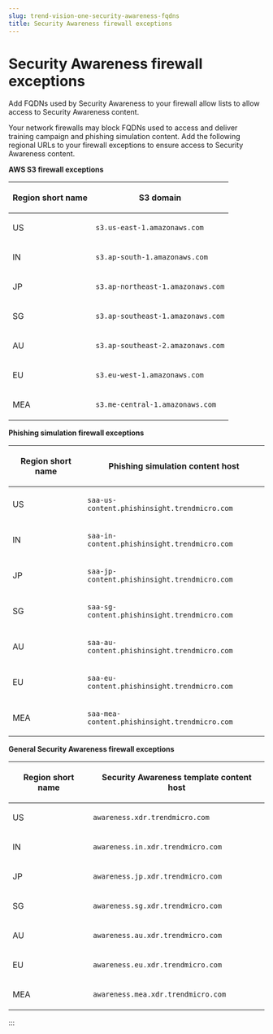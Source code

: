 ```yaml
---
slug: trend-vision-one-security-awareness-fqdns
title: Security Awareness firewall exceptions
---
```

# Security Awareness firewall exceptions

Add FQDNs used by Security Awareness to your firewall allow lists to allow access to Security Awareness content.

Your network firewalls may block FQDNs used to access and deliver training campaign and phishing simulation content. Add the following regional URLs to your firewall exceptions to ensure access to Security Awareness content.

**AWS S3 firewall exceptions**

<table>
<thead>
<tr>
<th><p>Region short name</p></th>
<th><p>S3 domain</p></th>
</tr>
</thead>
<tbody>
<tr>
<td><p>US</p></td>
<td><p><code>s3.us-east-1.amazonaws.com</code></p></td>
</tr>
<tr>
<td><p>IN</p></td>
<td><p><code>s3.ap-south-1.amazonaws.com</code></p></td>
</tr>
<tr>
<td><p>JP</p></td>
<td><p><code>s3.ap-northeast-1.amazonaws.com</code></p></td>
</tr>
<tr>
<td><p>SG</p></td>
<td><p><code>s3.ap-southeast-1.amazonaws.com</code></p></td>
</tr>
<tr>
<td><p>AU</p></td>
<td><p><code>s3.ap-southeast-2.amazonaws.com</code></p></td>
</tr>
<tr>
<td><p>EU</p></td>
<td><p><code>s3.eu-west-1.amazonaws.com</code></p></td>
</tr>
<tr>
<td><p>MEA</p></td>
<td><p><code>s3.me-central-1.amazonaws.com</code></p></td>
</tr>
</tbody>
</table>

**Phishing simulation firewall exceptions**

<table>
<thead>
<tr>
<th><p>Region short name</p></th>
<th><p>Phishing simulation content host</p></th>
</tr>
</thead>
<tbody>
<tr>
<td><p>US</p></td>
<td><p><code>saa-us-content.phishinsight.trendmicro.com</code></p></td>
</tr>
<tr>
<td><p>IN</p></td>
<td><p><code>saa-in-content.phishinsight.trendmicro.com</code></p></td>
</tr>
<tr>
<td><p>JP</p></td>
<td><p><code>saa-jp-content.phishinsight.trendmicro.com</code></p></td>
</tr>
<tr>
<td><p>SG</p></td>
<td><p><code>saa-sg-content.phishinsight.trendmicro.com</code></p></td>
</tr>
<tr>
<td><p>AU</p></td>
<td><p><code>saa-au-content.phishinsight.trendmicro.com</code></p></td>
</tr>
<tr>
<td><p>EU</p></td>
<td><p><code>saa-eu-content.phishinsight.trendmicro.com</code></p></td>
</tr>
<tr>
<td><p>MEA</p></td>
<td><p><code>saa-mea-content.phishinsight.trendmicro.com</code></p></td>
</tr>
</tbody>
</table>

**General Security Awareness firewall exceptions**

<table>
<thead>
<tr>
<th><p>Region short name</p></th>
<th><p>Security Awareness template content host</p></th>
</tr>
</thead>
<tbody>
<tr>
<td><p>US</p></td>
<td><p><code>awareness.xdr.trendmicro.com</code></p></td>
</tr>
<tr>
<td><p>IN</p></td>
<td><p><code>awareness.in.xdr.trendmicro.com</code></p></td>
</tr>
<tr>
<td><p>JP</p></td>
<td><p><code>awareness.jp.xdr.trendmicro.com</code></p></td>
</tr>
<tr>
<td><p>SG</p></td>
<td><p><code>awareness.sg.xdr.trendmicro.com</code></p></td>
</tr>
<tr>
<td><p>AU</p></td>
<td><p><code>awareness.au.xdr.trendmicro.com</code></p></td>
</tr>
<tr>
<td><p>EU</p></td>
<td><p><code>awareness.eu.xdr.trendmicro.com</code></p></td>
</tr>
<tr>
<td><p>MEA</p></td>
<td><p><code>awareness.mea.xdr.trendmicro.com</code></p></td>
</tr>
</tbody>
</table>
:::
